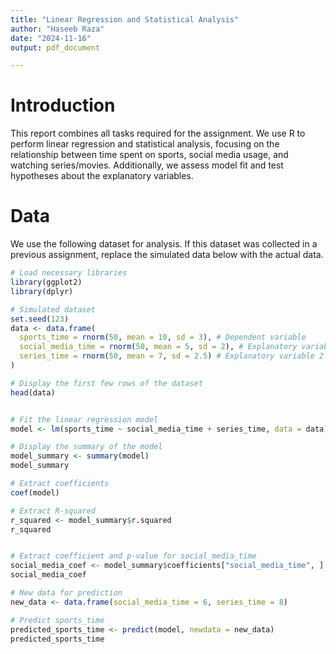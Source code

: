 ```yaml
---
title: "Linear Regression and Statistical Analysis"
author: "Haseeb Raza"
date: "2024-11-16"
output: pdf_document

---
```

# Introduction

This report combines all tasks required for the assignment. We use R to perform linear regression and statistical analysis, focusing on the relationship between time spent on sports, social media usage, and watching series/movies. Additionally, we assess model fit and test hypotheses about the explanatory variables.



# Data

We use the following dataset for analysis. If this dataset was collected in a previous assignment, replace the simulated data below with the actual data.

```r
# Load necessary libraries
library(ggplot2)
library(dplyr)

# Simulated dataset
set.seed(123)
data <- data.frame(
  sports_time = rnorm(50, mean = 10, sd = 3), # Dependent variable
  social_media_time = rnorm(50, mean = 5, sd = 2), # Explanatory variable 1
  series_time = rnorm(50, mean = 7, sd = 2.5) # Explanatory variable 2
)

# Display the first few rows of the dataset
head(data)


# Fit the linear regression model
model <- lm(sports_time ~ social_media_time + series_time, data = data)

# Display the summary of the model
model_summary <- summary(model)
model_summary

# Extract coefficients
coef(model)

# Extract R-squared
r_squared <- model_summary$r.squared
r_squared


# Extract coefficient and p-value for social_media_time
social_media_coef <- model_summary$coefficients["social_media_time", ]
social_media_coef

# New data for prediction
new_data <- data.frame(social_media_time = 6, series_time = 8)

# Predict sports_time
predicted_sports_time <- predict(model, newdata = new_data)
predicted_sports_time


```

